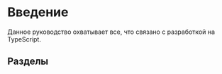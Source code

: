 
# Введение

Данное руководство охватывает все, что связано с разработкой на TypeScript.

## Разделы

<Cards>
  <Card
    title="TypeScript Style Guide"
    href="/typescript-style-guide"
  />
  <Card
    title="Шпаргалки по TypeScript"
    href="/typescript-cheat-sheets"
  />
  <Card
    title="Angular Style Guide"
    href="/angular-style-guide"
  />
  <Card
    title="Объектно-ориентированное программирование"
    href="/oop"
  />
  <Card
    title="SOLID"
    href="/solid"
  />
  <Card
    title="Паттерны"
    href="/patterns"
  />
  <Card
    title="Структуры данных и алгоритмы"
    href="/algorithms"
  />
</Cards>
